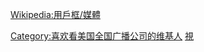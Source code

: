 {{Userbox
  |id= [[File:NBC logo.svg|35px]]
  |id-c=white
  |id-s=
  |id-fc=
  |info=這個用戶喜歡收看[[全国广播公司|<span style="color:#FFFFFF">'''美國全国广播公司'''</span>]]<span style="color:#FFFFFF">的節目。</span>
  |info-c=black
  |info-s=9
  |info-fc=#FFFFFF
  |border-c=black
  |border-s=1
}} <includeonly>[[Category:喜欢看美国全国广播公司的维基人]]</includeonly><noinclude>{{Clear}}[[Category:媒體用戶框模板|視]][[Wikipedia:用戶框/媒體]]</noinclude>